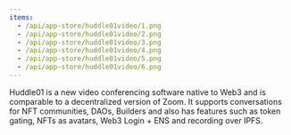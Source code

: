 ```yaml
---
items:
  - /api/app-store/huddle01video/1.png
  - /api/app-store/huddle01video/2.png
  - /api/app-store/huddle01video/3.png
  - /api/app-store/huddle01video/4.png
  - /api/app-store/huddle01video/5.png
  - /api/app-store/huddle01video/6.png
---
```


Huddle01 is a new video conferencing software native to Web3 and is comparable to a decentralized version of Zoom. It supports conversations for NFT communities, DAOs, Builders and also has features such as token gating, NFTs as avatars, Web3 Login + ENS and recording over IPFS.
